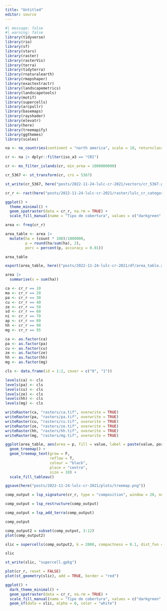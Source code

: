```yaml
---
title: "Untitled"
editor: source
---
```


```r
#| message: false
#| warning: false
library(tidyverse)
library(rio)
library(sf)
library(stars)
library(raster)
library(rasterVis)
library(terra)
library(tidyterra)
library(rnaturalearth)
library(rmapshaper)
library(exactextractr)
library(landscapemetrics)
library(landscapetools)
library(motif)
library(supercells)
library(arcpullr)
library(basemaps)
library(rayshader)
library(elevatr)
library(here)
library(treemapify)
library(ggthemes)
library(scales)
```

```r
na <- ne_countries(continent = "north america", scale = 10, returnclass = "sf")
```

```r
cr <- na |> dplyr::filter(iso_a3 == "CRI")
```

```r
cr <- ms_filter_islands(cr, min_area = 1000000000)
```

```r
cr_5367 <- st_transform(cr, crs = 5367)
```

```r
st_write(cr_5367, here("posts/2022-11-24-lulc-cr-2021/vectors/cr_5367.gpkg"))
```


```r
cr_r <- rast(here("posts/2022-11-24-lulc-cr-2021/raster/lulc_cr_categorical_5367.tif"))
```


```r
ggplot() +
  theme_minimal() +
  geom_spatraster(data = cr_r, na.rm = TRUE) +
  scale_fill_manual(name = "Tipo de cobertura", values = c("darkgreen", "orange", "yellow", "magenta", "red", "grey", "blue", "#0096A0",  "#00CF75"), na.value = "transparent", na.translate = FALSE)
```

```r
area <- freq(cr_r)
```

```r
area_table <- area |>
  mutate(ha = (count * 100)/1000000,
         p = round(ha/sum(ha), 2),
         porc = percent(p, accuracy = 0.01))
```

```r
area_table
```

```r
export(area_table, here(("posts/2022-11-24-lulc-cr-2021/df/area_table.xlsx")))
```


```r
area |>
  summarise(s = sum(ha))
```

```r
ca <- cr_r == 10
ma <- cr_r == 20
pa <- cr_r == 30
cu <- cr_r == 40
ze <- cr_r == 50
sd <- cr_r == 60
ni <- cr_r == 70
ap <- cr_r == 80
hh <- cr_r == 90
mg <- cr_r == 95
```

```r
ca <- as.factor(ca)
pa <- as.factor(pa)
cu <- as.factor(cu)
ze <- as.factor(ze)
hh <- as.factor(hh)
mg <- as.factor(mg)
```

```r
cls <- data.frame(id = 1:2, cover = c("0", "1"))
```


```r
levels(ca) <- cls
levels(pa) <- cls
levels(cu) <- cls
levels(ze) <- cls
levels(hh) <- cls
levels(mg) <- cls
```

```r
writeRaster(ca, "rasters/ca.tif", overwrite = TRUE)
writeRaster(pa, "rasters/pa.tif", overwrite = TRUE)
writeRaster(cu, "rasters/cu.tif", overwrite = TRUE)
writeRaster(ze, "rasters/ze.tif", overwrite = TRUE)
writeRaster(hh, "rasters/hh.tif", overwrite = TRUE)
writeRaster(mg, "rasters/mg.tif", overwrite = TRUE)
```

```r
ggplot(area_table, aes(area = p, fill = value, label = paste(value, porc,sep = "\n"))) +
  geom_treemap() +
  geom_treemap_text(grow = F,
                    reflow = T,
                    colour = "black", 
                    place = "centre",
                    size = 10) +
  scale_fill_tableau()
```

```r
ggsave(here("posts/2022-11-24-lulc-cr-2021/plots/treemap.png"))
```


```r
comp_output = lsp_signature(cr_r, type = "composition", window = 20, normalization = "pdf", ordered = FALSE)
```

```r
comp_output = lsp_restructure(comp_output)
```

```r
comp_output = lsp_add_terra(comp_output)
```

```r
comp_output
```

```r
comp_output2 = subset(comp_output, 3:12)
plot(comp_output2)
```

```r
slic = supercells(comp_output2, k = 2000, compactness = 0.1, dist_fun = "jsd")
```

```r
slic
```

```r
st_write(slic, "supercell.gpkg")
```

```r
plot(cr_r, reset = FALSE)
plot(st_geometry(slic), add = TRUE, border = "red")
```

```r
ggplot() +
  dark_theme_minimal() +
  geom_spatraster(data = cr_r, na.rm = TRUE) +
  scale_fill_manual(name = "Tipo de cobertura", values = c("darkgreen", "orange", "yellow", "magenta", "red", "grey", "blue", "#0096A0",  "#00CF75"), na.value = "transparent", na.translate = FALSE) +
  geom_sf(data = slic, alpha = 0, color = "white")
```
